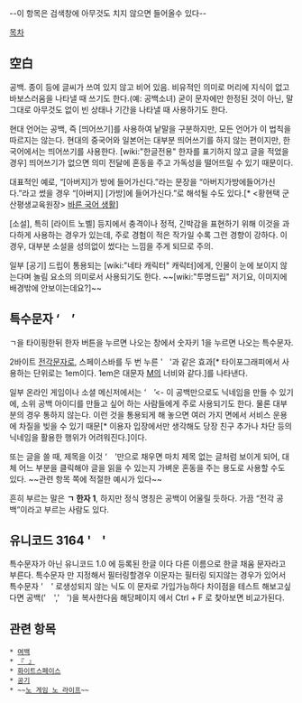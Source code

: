 --이 항목은 검색창에 아무것도 치지 않으면 들어올수 있다--

[[목차]]

== 空白 ==
공백. 종이 등에 글씨가 쓰여 있지 않고 비어 있음. 비유적인 의미로 머리에 지식이 없고 바보스러움을 나타낼 때 쓰기도 한다.(예: 공백소녀) 굳이 문자에만 한정된 것이 아닌, 말 그대로 아무것도 없이 빈 상태나 기간을 나타낼 때 사용하기도 한다.

현대 언어는 공백, 즉 [띄어쓰기]를 사용하여 낱말을 구분하지만, 모든 언어가 이 법칙을 따르지는 않는다. 현대의 중국어와 일본어는 대부분 띄어쓰기를 하지 않는 편이지만, 한국어에서는 띄어쓰기를 사용한다. [wiki:"한글전용" 한자를 표기하지 않고 글을 적었을 경우] 띄어쓰기가 없으면 의미 전달에 혼동을 주고 가독성을 떨어뜨릴 수 있기 때문이다.

대표적인 예로, “[아버지]가 방에 들어가신다.”라는 문장을 “아버지가방에들어가신다.”라고 썼을 경우 “[아버지] [가방]에 들어가신다.”로 해석될 수도 있다.[* <황현택 군산평생교육원장> [http://www.domin.co.kr/news/articleView.html?idxno=750550 바른 국어 생활]]

[소설], 특히 [라이트 노벨] 등지에서 충격이나 정적, 긴박감을 표현하기 위해 이것을 과다하게 사용하는 경우가 있는데, 주로 경험이 적은 작가일 수록 그런 경향이 강하다. 이 경우, 대부분 소설을 성의없이 썼다는 느낌을 주게 되므로 주의.

일부 [공기] 드립이 통용되는 [wiki:"네타 캐릭터" 캐릭터]에게, 인물이 눈에 보이지 않는다며 놀림 요소의 의미로서 사용되기도 한다. ~~[wiki:"투명드립" 저기요, 이미지에 배경밖에 안보이는데요?]~~

== 특수문자 ‘　’ ==
ㄱ을 타이핑한뒤 한자 버튼을 누르면 나오는 창에서 숫자키 1을 누르면 나오는 특수문자.

2바이트 [[전각]]문자로, 스페이스바를 두 번 누른 '&nbsp; &nbsp;'과 같은 효과[* 타이포그래피에서 사용하는 단위로는 1em이다. 1em은 대문자 [[M]]의 너비와 같다.]를 나타낸다.

일부 온라인 게임이나 소셜 메신저에서는 ‘　’<- 이 공백만으로도 닉네임을 만들 수 있기에, 소위 공백 아이디를 만들고 싶어 하는 사람들에게 주로 사용되기도 한다. 물론 대부분의 경우 통하지 않는다. 이런 것을 통용되게 해 놓으면 여러 가지 면에서 서비스 운용에 차질을 빚을 수 있기 때문[* 이용자 입장에서만 생각해도 당장 친구 추가나 차단 등의 닉네임을 활용한 행위가 어려워진다.]이다.

또는 글을 쓸 때, 제목을 이것 ‘　’만으로 채우면 마치 제목 없는 글처럼 보이게 되어, 대체 어느 부분을 클릭해야 글을 읽을 수 있는지 가벼운 혼동을 주는 용도로 사용할 수도 있다. ~~관련 항목 쪽에 적절한 예시가 있다~~

흔히 부르는 말은 '''ㄱ 한자 1''', 하지만 정식 명칭은 공백이 어울릴 듯하다. 가끔 “전각 공백”이라고 부르는 사람도 있다.
== 유니코드 3164 'ㅤ' ==

특수문자가 아닌 유니코드 1.0 에 등록된 한글 이다
다른 이름으로 한글 채움 문자라고 부른다.
특수문자 만 지정해서 필터링할경우 이문자는 필터링 되지않는 경우가 있어서 특수문자 '　' 로생성되지 않는 닉도
이 문자로 가입가능하다 차이점을 테스트 해보고싶다면 공백('　','ㅤ')을 복사한다음 해당페이지 에서 Ctrl + F 로 찾아보면 비교가된다.

== 관련 항목 ==
 * [[여백]]
 * [[『 』]]
 * [[화이트스페이스]]
 * [[공기]]
 * ~~[[노 게임 노 라이프]]~~
